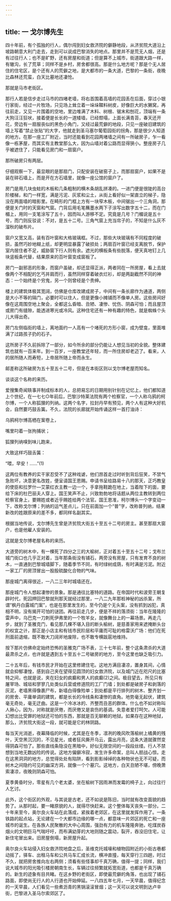 ```yaml
---
---
---
```

title: 一 戈尔博先生
---





四十年前，有个孤独的行人，偶尔闯到妇女救济院的僻静地段，从济贫院大道沿上坡路朝意大利门走去，走到可以说成巴黎消失的地点。那里并不是荒无人烟，还是有过往行人；也不是旷野，还有房屋和街道；但是算不上城市，街道跟大路一样，有辙沟，长了荒草；同样不是乡村，房舍都很高。那是什么地方呢？那是个无人居住的住宅区，是个还有人的荒僻之地，是大都市的一条大道，巴黎的一条街，夜晚比森林还荒蛮，白天比墓地还凄怆。

那就是马市老街区。

那行人若是信步走过马市的四堵老墙，将右首围着高墙的花园丢在后面，穿过小银行家街，经过一片牧场，只见场上耸立着一垛垛鞣料树皮，好像巨大的水獭窝，再往前走，又见一片围着的空地，里边堆满了木料、树根、锯末和刨花，顶端有一条大狗汪汪狂吠，接着便是长长的一道矮墙，已经颓塌，上面长满青苔，春天还开花，旁边有一扇服丧似的黑色小角门，又经过最荒僻的地段，只见一座破旧建筑的墙上写着“禁止张贴”的大字，他就走到圣马塞尔葡萄园街的拐角，那是很少人知道的地方。在那一座工厂附近，当时还能看到花园两堵墙之间有一所破房子，乍一看像一栋茅屋，而其实有主教堂那么大，因为山墙对着公路而显得狭小。整座房子几乎被遮住了，只能看见房门和一扇窗户。

那所破房只有两层。

仔细观察一下，最显眼的是那扇门，只配安装在破窑子上，而那扇窗户，如果不是装在碎石墙上，而是开在方石墙里，就像一座公馆的窗户了。

房门是用几块虫蛀的木板和几条粗制的横木条胡乱拼凑的。一进门便是很陡的高台阶楼梯，和门一样宽，满是污泥、灰浆和尘土，从街上看好似一架直立的梯子，隐没在两面墙的暗影里。在畸形的门框上方有一块窄木板，中间锯出一个三角洞，那便是关门时的天窗和气窗。门背后用毛笔蘸墨水两下子涂写出数字五十二，而在门楣上，用同一支笔涂写了五十，因而叫人游移不定。究竟是几号？门楣说是五十号，而门则反驳说：不对，是五十二号。三角气窗上充当帘子的，不知是什么灰不溜秋的破布片。

窗户又宽又高，装有百叶窗和大格玻璃框。不过，那些大块玻璃有不同程度的破损，虽然巧妙地糊上纸，却更明显暴露了破损处；两扇百叶窗已经支离脱节，保护室内居住者不足，威胁窗下行人则有余。遮光的横板条有些脱落，便天真地钉上几块竖板条代替，结果原来的百叶窗变成窗板了。

房门一副邪恶的形象，而窗户虽破，却还显得正派，两者同在一所房屋，看上去就像两个不相配的乞丐并肩而行，虽然同样穿着破衣烂衫，却是两副截然不同的神态：一个始终是个穷鬼，另一个则曾经是个贵绅。

楼上的建筑体极其宽阔，仿佛是仓库改建成房子，中间有一条长廊作为通道，两侧是大小不等的隔门，必要时可以住人，但是更像小摊铺而不像单人房。这些房间好像在这周围空地上聚会，全都这么昏暗、丑陋、凄惨、忧伤、阴森可怕；而且屋顶或房门有缝隙，能透进寒光或冷风。这种住宅还有一种有趣的特色，就是蜘蛛个头儿大得出奇。

房门左侧临街的墙上，离地面约一人高有一个堵死的方形小窗，成为壁龛，里面堆满了过路孩子扔的石子。

这所房子不久前拆除了一部分，如今所余的部分仍能让人想见当初的全貌。整体建筑也就有一百来年。到一百岁，一座教堂还年轻，而一所住房却老迈了。看来，人的居所随人而寿短，上帝居所随上帝而永生。

邮差称这所破房为五十至五十二号，但是在本街区则以戈尔博老屋而知名。

谈谈这个名称的来历。

爱搜集奇闻轶事并制成标本的人，总把易忘的日期用别针别在记忆上，他们都知道上个世纪，在一七七○年前后，巴黎沙特莱法院有两个检察官，一个人称乌鸦的柯尔博，一个人称狐狸的列纳。这两个名字，拉封丹早有预见，两个人有这种大好机会，自然要巧鼓舌簧。不久，法院的长廊就开始传诵这样一首打油诗：

乌鸦柯尔博高栖在案卷上，

嘴里叼着一张拘捕状；

狐狸列纳嗅到味儿跑来，

大致这样巧鼓舌簧：

“喂，早安！……”(1)



这两位有教养的实干家忍受不了这种戏谑，他们昂首走过时听到背后狂笑，不禁气急败坏，决意更名改姓，便呈请国王恩赐。申请书呈给路易十八的那天，正巧教皇的使臣和拉罗什—艾蒙红衣主教一边一个，手拿拖鞋跪在地上，当着陛下的面，要给下床的杜巴丽夫人穿上。国王笑声不止，兴致勃勃地将话题从两位主教转到两位检察官身上，要赐姓或者近乎赐姓给两个法官。国王恩准，柯尔博头一个字变动一下，改称戈尔博；列纳的运气差点儿，只在前面加一个“普”字，改称普列纳，结果新改的姓跟原来的差不多，都同样名副其实。

根据当地传说，戈尔博先生曾是济贫院大街五十至五十二号的房主。甚至那扇大窗户，也是他雇人安装的。

这就是戈尔博老屋名称的来历。

大道旁的树木中，有一棵死了四分之三的大榆树，正对着五十至五十二号；戈布兰城门街口也几乎正对着，当年那条街没有铺石，两旁没有房屋，只有发育不良的树木，一直通到巴黎城墙脚下，随着季节不同，有时绿树成荫，有时满是污泥。附近一家工厂的房顶冒出一股股硫酸化合物的气味。

那座城门离得很近，一八二三年时城墙还在。

那座城门令人想起凄惨的景象。那是通往比塞特的道路。在帝国时代和波旁王朝复辟时代，死囚押回巴黎就刑那天就经过那里，一八二九年那桩神秘的凶杀案，所谓“枫丹白露城门案”，也是在那里发生的，至今仍是个无头案，没有抓到凶犯，真相不明，没有揭开可怕的谜团。再往前走几步，便是不祥的落须街：当年在隆隆的雷声中，乌巴克一刀刺死伊弗里的一个牧羊女，就像舞台上的一幕场景。再走几步，就到了圣雅克门，看见那几棵不堪入目的断头榆树，是慈善家用来遮掩断头台的权宜之计，那正是小店主和有钱市民阶层和平庸而可耻的格雷沃广场：他们在死刑面前退缩，既不敢大刀阔斧地废除，也不敢专横跋扈地维持。

按下那片仿佛命定始终恐怖的圣雅克广场不表，三十七年前，整个这条肃杀的大道最肃杀之点，也许就是遇到五十至五十二号破房的地方，至今这里也缺乏吸引力。

二十五年后，有钱市民才开始在这里修建住宅。这地方满目凄凉，置身其间，心情就会抑郁凄惶，感到自己夹在望得见圆顶的妇女救济院，以及城门近在咫尺的比塞特之间，也就是说，夹在妇女的疯癫和男人的疯癫(2)之间。极目望去，所见只有屠宰场、城垣和寥寥几处类似兵营或修道院的工厂门墙；到处都是破房子和剥落的灰泥，老墙黑得像裹尸布，新墙白得像殓单；到处都是平行排列的树木、整齐划一的房舍、平庸单调的建筑，都是长长的冷线条和凄惨的直角。地势毫无起伏，建筑毫无奇处，毫无迂曲。这是一个冷冰冰的、齐整而丑恶的群体。什么也不如对称叫人揪心，因为，对称就是厌倦，而厌倦又是哀伤的基调。失意者爱打呵欠。人可能幻想出比受罪的地狱还可怕的东西，那就是百无聊赖的地狱。如果存在这种地狱，那么，济贫院大街这一段，就可能是它的林阴路。

每当天光消逝，夜幕降临的时候，尤其是在冬季，凛冽的晚风吹落榆树上橘黄的残叶，天空黑沉沉的，不见星光，或者狂风撕开乌云，露出月亮，这条大道就骤然变得阴森可怕了。那些直线条隐没在黑暗中，好似无限空间的一段段丝缕。行人不禁想到当地无数凶险的传说。这地方偏僻冷寂，发生许多命案，总叫人胆战心惊。走在这黑洞洞的地方，总觉得处处有陷阱，看到影影绰绰的各种物状也无不可疑，而树木之间隐约可见的幽深方洞，就像一个个墓穴。这地方，白天丑陋不堪，傍晚萧索凄凉，夜晚则阴森可怕。

夏季黄昏时分，零星有几个老太婆，坐在榆树下因雨淋而发霉的椅子上，向过往行人乞讨。

此外，这个街区的外观，与其说是古老，还不如说是陈旧，当时就有改变面貌的趋势了。从那时起，要一睹原貌的人，就得尽快赶来。这个整体每天丧失一部分。二十年来至今，奥尔良火车站在此落成，紧挨着老郊区，在这里就发挥作用了。一条铁路的起点站，无论建在一个大都市边缘的哪一点，都意味一片郊区的死亡和一座城市的诞生。在各族人民聚散的大中心周围，强劲有力的机车隆隆奔驰，吃煤炭吞烟火的文明巨马气喘吁吁，而布满幼芽的大地则随之震动，裂开，吞没旧住宅，让新住宅冒出来。旧房屋倒塌，新房屋升起。

奥尔良火车站侵入妇女救济院地盘之后，圣维克托城壕和植物园附近的小街古巷都动摇了，驿车、出租马车和公共马车汇成长流，横冲直撞，每天穿行三四趟，时过不久，就把房舍推向左右两侧；须看有些怪事却千真万确，值得一提；同样，我们说大城市的阳光吸引楼房朝南生长，车辆过往频繁就拓宽街道，也都是千真万确的。新生的迹象有目共睹。在这乡野的老街区，即使最荒僻的角落，也出现了铺石路面，即使尚无行人的人行道也开始伸延。一八四五年七月，一天早晨，值得纪念的一天早晨，人们看见一些煮沥青的黑锅滚滚冒烟；这一天可以说文明到达卢辛街，巴黎进入圣马尔索郊区了。